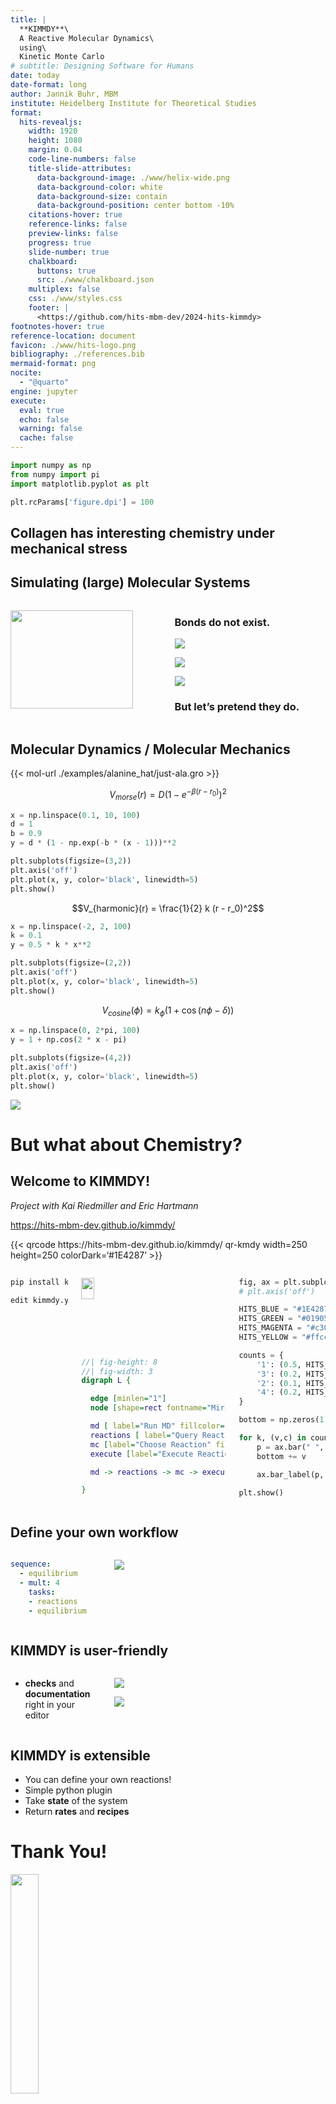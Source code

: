 ```yaml
---
title: |
  **KIMMDY**\
  A Reactive Molecular Dynamics\
  using\
  Kinetic Monte Carlo
# subtitle: Designing Software for Humans
date: today
date-format: long
author: Jannik Buhr, MBM
institute: Heidelberg Institute for Theoretical Studies
format:
  hits-revealjs:
    width: 1920
    height: 1080
    margin: 0.04
    code-line-numbers: false
    title-slide-attributes:
      data-background-image: ./www/helix-wide.png
      data-background-color: white
      data-background-size: contain
      data-background-position: center bottom -10%
    citations-hover: true
    reference-links: false
    preview-links: false
    progress: true
    slide-number: true
    chalkboard:
      buttons: true
      src: ./www/chalkboard.json
    multiplex: false
    css: ./www/styles.css
    footer: |
      <https://github.com/hits-mbm-dev/2024-hits-kimmdy>
footnotes-hover: true
reference-location: document
favicon: ./www/hits-logo.png
bibliography: ./references.bib
mermaid-format: png
nocite:
  - "@quarto"
engine: jupyter
execute:
  eval: true
  echo: false
  warning: false
  cache: false
---
```


```python
import numpy as np
from numpy import pi
import matplotlib.pyplot as plt

plt.rcParams['figure.dpi'] = 100
```

## Collagen has interesting chemistry under mechanical stress {background-image='./img/collagen.png' background-color=black}

## Simulating (large) Molecular Systems

::: {.columns}
::: {.column width="50%"}
![](img/monkey.png){width="90%"}
:::
:::{.column width="50%"}
### Bonds do not exist.
:::{.r-stack .center}
![](./img/molecule-cpk.png)

![](./img/molecule-vdw.png){.fragment}

![](./img/molecule-density.png){.fragment}
:::

### But let's pretend they do. {.fragment}
:::
:::

## Molecular Dynamics / Molecular Mechanics

{{< mol-url ./examples/alanine_hat/just-ala.gro >}}

::::box
:::b
:::{#morse}
$$V_{morse}(r) = D \left(1 - e^{-\beta(r - r_0)}\right)^2$$
:::
```python
x = np.linspace(0.1, 10, 100)
d = 1
b = 0.9
y = d * (1 - np.exp(-b * (x - 1)))**2

plt.subplots(figsize=(3,2))
plt.axis('off')
plt.plot(x, y, color='black', linewidth=5)
plt.show()
```
:::

:::b
:::{#harmonic}
$$V_{harmonic}(r) = \frac{1}{2} k (r - r_0)^2$$
:::
```python
x = np.linspace(-2, 2, 100)
k = 0.1
y = 0.5 * k * x**2

plt.subplots(figsize=(2,2))
plt.axis('off')
plt.plot(x, y, color='black', linewidth=5)
plt.show()
```
:::

:::b
:::{#dihedral}
$$V_{cosine}(\phi) = k_\phi (1 + \cos(n \phi - \delta))$$
:::
```python
x = np.linspace(0, 2*pi, 100)
y = 1 + np.cos(2 * x - pi)

plt.subplots(figsize=(4,2))
plt.axis('off')
plt.plot(x, y, color='black', linewidth=5)
plt.show()
```
:::
::::

:::{#meme-harmonic .fragment}
![](img/meme-harmonic.png)
:::

# But what about Chemistry?

## Welcome to KIMMDY!

_Project with Kai Riedmiller and Eric Hartmann_

<https://hits-mbm-dev.github.io/kimmdy/>


{{< qrcode https://hits-mbm-dev.github.io/kimmdy/ qr-kmdy width=250 height=250 colorDark='#1E4287'  >}}

::: {.columns}

::: {.column width="20%"}
```bash
pip install kimmdy
```

```bash
edit kimmdy.yml
```
:::

::: {.column width="50%"}

:::{#dice .fragment}
![](img/dice.png){width="30%"}
:::

```dot
//| fig-height: 8
//| fig-width: 3
digraph L {

  edge [minlen="1"]
  node [shape=rect fontname="Miriam Libre" style=filled fillcolor=white fontsize=8];

  md [ label="Run MD" fillcolor="#1e42870d"];
  reactions [ label="Query Reactions" fillcolor="#1e42873d"];
  mc [label="Choose Reaction" fillcolor="#1e42870d"];
  execute [label="Execute Reaction" fillcolor="#1e42870d"];

  md -> reactions -> mc -> execute -> md;

}
```
:::
::: {.column width="30%" .fragment}

```python
fig, ax = plt.subplots(figsize=(1,5))
# plt.axis('off')

HITS_BLUE = "#1E4287"
HITS_GREEN = "#019050"
HITS_MAGENTA = "#c3006b"
HITS_YELLOW = "#ffcc00"

counts = {
    '1': (0.5, HITS_BLUE),
    '3': (0.2, HITS_MAGENTA),
    '2': (0.1, HITS_YELLOW),
    '4': (0.2, HITS_GREEN),
}

bottom = np.zeros(1)

for k, (v,c) in counts.items():
    p = ax.bar(" ", v, width=1, label=k, bottom=bottom, color=c)
    bottom += v

    ax.bar_label(p, label_type='center', color='white')

plt.show()
```
:::
:::

## Define your own workflow

::::{.columns}
:::{.column width="30%" .large}
```yaml
sequence:
  - equilibrium
  - mult: 4
    tasks:
    - reactions
    - equilibrium
```
:::

:::{.column width="70%"}
![](img/yml-warning.png){.fragment #yml-warning}
:::
::::

::::{.columns}
:::{.column width="30%" .large}
:::
:::{.column width="70%"}
:::
::::


## KIMMDY is user-friendly

::::{.columns}
:::{.column width="30%"}
- **checks** and **documentation**
  right in your editor
:::
:::{.column width="70%"}
:::{.r-stack}
![](img/yml-hover.png)

![](img/yml-completion.png){.fragment}
:::
:::
::::


## KIMMDY is extensible

- You can define your own reactions!
- Simple python plugin
- Take **state** of the system
- Return **rates** and **recipes**


# Thank You!

:::{#otter}
![](./img/otter.png){width="30%"}
:::

## Thank You!

![](./www/mbm-group.jpeg){#mbm-group2}

{{< qrcode https://github.com/hits-mbm-dev/2024-hits-kimmdy qr width=124 height=124 colorDark='#1E4287' >}}

::::{#bar}
:::profile
- [mbm.h-its.org](https://mbm.h-its.org){.bi-house}
- [hits-mbm-dev](hhttps://github.com/hits-mbm-dev){.bi-github}
- [jmbuhr](https://github.com/jmbuhr){.bi-github}
- [jmbuhr.de](https://jmbuhr.de){.bi-house}
:::
:::{#acknowledge}
This work was supported by the Klaus Tschira Foundation and has received funding from the European Research Council (ERC)
:::
::::

## References

:::{#refs}
:::

# Backup Slides

## Topology

::::{.column width=50%}
```dot
//| fig-height: 3
//| fig-width: 3
graph G {
  layout=neato
  overlap=true
  node [shape="circle"]
  "1 O"  -- "2 O" ;
}
```

```dot
//| fig-height: 3
//| fig-width: 3
graph G {
  layout=neato
  overlap=true
  node [shape="circle"]
  "1 H"  -- "2 O" ;
  "3 H"  -- "2 O" ;
}
```

```dot
//| fig-height: 3
//| fig-width: 5
graph G {
  layout=neato
  overlap=true
  rankdir=LR
  node [shape="circle"]
  "1"  -- "2" ;
  "2"  -- "3" [penwidth=5];
  "3"  -- "4" ;
}
```
::::


